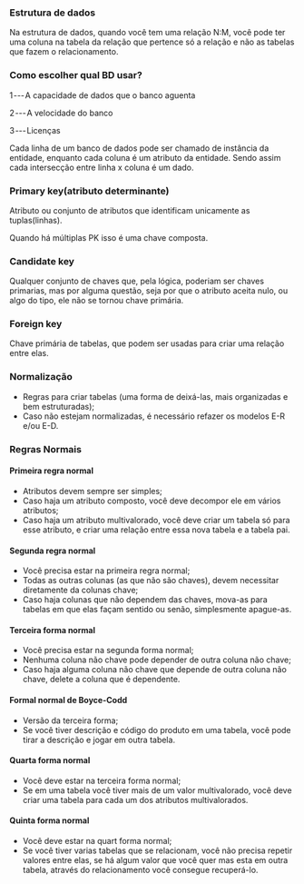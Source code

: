 






### Estrutura de dados

Na estrutura de dados, quando você tem uma relação N:M, você pode ter
uma coluna na tabela da relação que pertence só a relação e não as
tabelas que fazem o relacionamento.








### Como escolher qual BD usar?

1 --- A capacidade de dados que o banco aguenta

2 --- A velocidade do banco

3 --- Licenças








Cada linha de um banco de dados pode ser chamado de instância da
entidade, enquanto cada coluna é um atributo da entidade. Sendo assim
cada intersecção entre linha x coluna é um dado.








### Primary key(atributo determinante)

Atributo ou conjunto de atributos que identificam unicamente as
tuplas(linhas).

Quando há múltiplas PK isso é uma chave composta.








### Candidate key

Qualquer conjunto de chaves que, pela lógica, poderiam ser chaves
primarias, mas por alguma questão, seja por que o atributo aceita nulo,
ou algo do tipo, ele não se tornou chave primária.








### Foreign key

Chave primária de tabelas, que podem ser usadas para criar uma relação
entre elas.








### Normalização

-   Regras para criar tabelas (uma forma de deixá-las, mais organizadas
    e bem estruturadas);
-   Caso não estejam normalizadas, é necessário refazer os modelos E-R
    e/ou E-D.








### Regras Normais

#### Primeira regra normal

-   Atributos devem sempre ser simples;
-   Caso haja um atributo composto, você deve decompor ele em vários
    atributos;
-   Caso haja um atributo multivalorado, você deve criar um tabela só
    para esse atributo, e criar uma relação entre essa nova tabela e a
    tabela pai.

#### Segunda regra normal

-   Você precisa estar na primeira regra normal;
-   Todas as outras colunas (as que não são chaves), devem necessitar
    diretamente da colunas chave;
-   Caso haja colunas que não dependem das chaves, mova-as para tabelas
    em que elas façam sentido ou senão, simplesmente apague-as.

#### Terceira forma normal

-   Você precisa estar na segunda forma normal;
-   Nenhuma coluna não chave pode depender de outra coluna não chave;
-   Caso haja alguma coluna não chave que depende de outra coluna não
    chave, delete a coluna que é dependente.

#### Formal normal de Boyce-Codd

-   Versão da terceira forma;
-   Se você tiver descrição e código do produto em uma tabela, você pode
    tirar a descrição e jogar em outra tabela.

#### Quarta forma normal

-   Você deve estar na terceira forma normal;
-   Se em uma tabela você tiver mais de um valor multivalorado, você
    deve criar uma tabela para cada um dos atributos multivalorados.

#### Quinta forma normal

-   Você deve estar na quart forma normal;
-   Se você tiver varias tabelas que se relacionam, você não precisa
    repetir valores entre elas, se há algum valor que você quer mas esta
    em outra tabela, através do relacionamento você consegue
    recuperá-lo.


